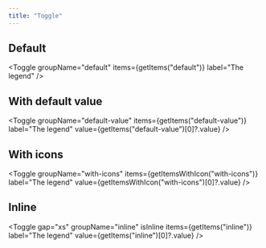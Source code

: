 ```yaml
---
title: "Toggle"
---
```





## Default

<Toggle
  groupName="default"
  items={getItems("default")}
  label="The legend"
/>

## With default value

<Toggle
  groupName="default-value"
  items={getItems("default-value")}
  label="The legend"
  value={getItems("default-value")[0]?.value}
/>

## With icons

<Toggle
  groupName="with-icons"
  items={getItemsWithIcon("with-icons")}
  label="The legend"
  value={getItemsWithIcon("with-icons")[0]?.value}
/>

## Inline

<Toggle
  gap="xs"
  groupName="inline"
  isInline
  items={getItems("inline")}
  label="The legend"
  value={getItems("inline")[0]?.value}
/>
